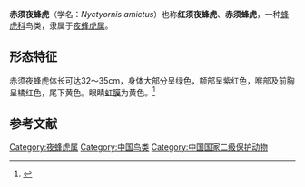 {{speciesbox
| status = LC
| status_system = IUCN3.1
| status_ref = <ref name=iucn>{{IUCN|authors=BirdLife International|year=2016 |id=22683661|title=''Nyctyornis amictus''|page =e.T22683661A92994496|access-date=2021-03-21}}</ref>
| image = Nyctyornis amictus - Kaeng Krachan.jpg
| genus = Nyctyornis
| species = amictus
| authority = ([[康拉德·雅各·特明克|Temminck]], 1824)
}}
'''赤须夜蜂虎'''（学名：''Nyctyornis amictus''）也称'''红须夜蜂虎'''、'''赤须蜂虎'''，一种[[蜂虎科|蜂虎科]]鸟类，隶属于[[夜蜂虎属|夜蜂虎属]]。
==形态特征==
赤须夜蜂虎体长可达32～35cm，身体大部分呈绿色，额部呈紫红色，喉部及前胸呈橘红色，尾下黄色。眼睛[[虹膜|虹膜]]为黄色。<ref>{{cite web |title=5虎比艳，太稀罕 |url=https://www.sohu.com/a/109158038_389372 |website=搜狐 |accessdate=2021-03-21}}</ref>

==参考文献==
{{reflist}}

{{Taxonbar|from=Q1193740}}
[[Category:夜蜂虎属|Category:夜蜂虎属]]
[[Category:中国鸟类|Category:中国鸟类]]
[[Category:中国国家二级保护动物|Category:中国国家二级保护动物]]